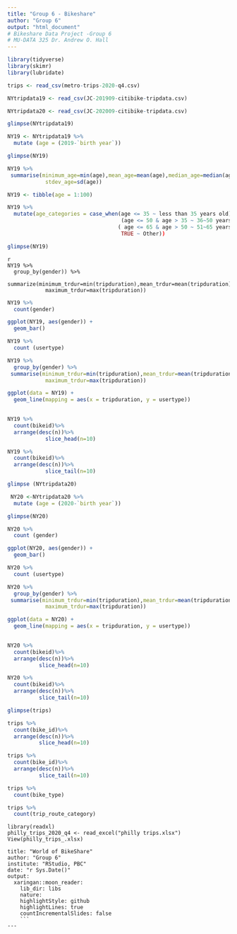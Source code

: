 ```yaml
---
title: "Group 6 - Bikeshare"
author: "Group 6"
output: "html_document"
# Bikeshare Data Project -Group 6
# MU-DATA 325 Dr. Andrew O. Hall
---
```


```r
library(tidyverse)
library(skimr)
library(lubridate)
```


```r
trips <- read_csv(metro-trips-2020-q4.csv)

```

```r
NYtripdata19 <- read_csv(JC-201909-citibike-tripdata.csv)
```
```r
NYtripdata20 <- read_csv(JC-202009-citibike-tripdata.csv)
```

```r
glimpse(NYtripdata19)
```
```r
NY19 <- NYtripdata19 %>% 
  mutate (age = (2019-`birth year`))
```
```r
glimpse(NY19)
```



```r
NY19 %>%  
 summarise(minimum_age=min(age),mean_age=mean(age),median_age=median(age), 
            stdev_age=sd(age))
```
```r
NY19 <- tibble(age = 1:100)

NY19 %>% 
  mutate(age_categories = case_when(age <= 35 ~ less than 35 years old)
                                    (age <= 50 & age > 35 ~ 36~50 years old)
                                   ( age <= 65 & age > 50 ~ 51~65 years old)
                                    TRUE ~ Other))

```
 
```r
glimpse(NY19)
```
```
{r calculate-statistics-for-tripduration-by-gender-September-2019}
NY19 %>%
  group_by(gender)) %>%
 summarize(minimum_trdur=min(tripduration),mean_trdur=mean(tripduration),median_trdur=median(tripduration), 
            maximum_trdur=max(tripduration))
```



```r
NY19 %>%
  count(gender)
```

```r
ggplot(NY19, aes(gender)) +
  geom_bar()
```

```r
NY19 %>%
  count (usertype)
```

```r
NY19 %>%
  group_by(gender) %>%
 summarise(minimum_trdur=min(tripduration),mean_trdur=mean(tripduration),median_trdur=median(tripduration), 
            maximum_trdur=max(tripduration))

```


```r
ggplot(data = NY19) + 
  geom_line(mapping = aes(x = tripduration, y = usertype))  
  
```

```r
NY19 %>%
  count(bikeid)%>%
  arrange(desc(n))%>%
            slice_head(n=10)
```

```r
NY19 %>%
  count(bikeid)%>%
  arrange(desc(n))%>%
            slice_tail(n=10)
```

```r
glimpse (NYtripdata20)
```


```r
 NY20 <-NYtripdata20 %>% 
  mutate (age = (2020-`birth year`))
```

```r
glimpse(NY20)
```

```r
NY20 %>%
  count (gender)
```

```r
ggplot(NY20, aes(gender)) +
  geom_bar()
```








```r
NY20 %>%
  count (usertype)
```

```r
NY20 %>%
  group_by(gender) %>%
 summarise(minimum_trdur=min(tripduration),mean_trdur=mean(tripduration),median_trdur=median(tripduration), 
            maximum_trdur=max(tripduration))
```
```r
ggplot(data = NY20) + 
  geom_line(mapping = aes(x = tripduration, y = usertype))  
  
```


```r
NY20 %>%
  count(bikeid)%>%
  arrange(desc(n))%>%
          slice_head(n=10)
```

```r
NY20 %>%
  count(bikeid)%>%
  arrange(desc(n))%>%
          slice_tail(n=10)
```

```r
glimpse(trips)
```

```r
trips %>%
  count(bike_id)%>%
  arrange(desc(n))%>%
          slice_head(n=10)
```

```r
trips %>%
  count(bike_id)%>%
  arrange(desc(n))%>%
          slice_tail(n=10)
```
```r
trips %>%
  count(bike_type)
```
```r
trips %>%
  count(trip_route_category)
```
```
library(readxl)
philly_trips_2020_q4 <- read_excel("philly trips.xlsx")
View(philly_trips_.xlsx)
```
```
title: "World of BikeShare"
author: "Group 6"
institute: "RStudio, PBC"
date: "r Sys.Date()"
output:
  xaringan::moon_reader:
    lib_dir: libs
    nature:
    highlightStyle: github
    highlightLines: true
    countIncrementalSlides: false
    ```
---




```